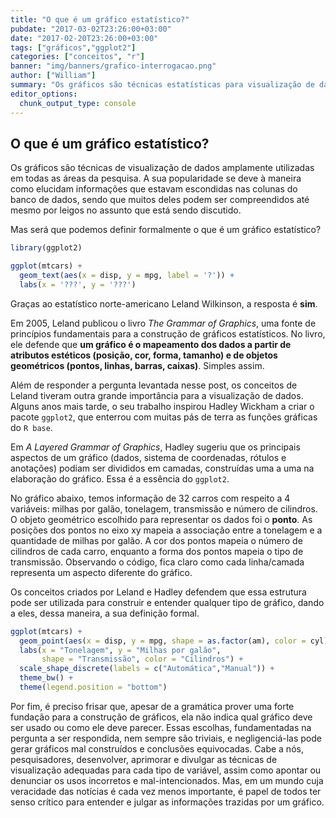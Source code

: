```yaml
---
title: "O que é um gráfico estatístico?"
pubdate: "2017-03-02T23:26:00+03:00"
date: "2017-02-20T23:26:00+03:00"
tags: ["gráficos","ggplot2"]
categories: ["conceitos", "r"]
banner: "img/banners/grafico-interrogacao.png"
author: ["William"]
summary: "Os gráficos são técnicas estatísticas para visualização de dados amplamente utilizados em todas as áreas da pesquisa. A sua popularidade se deve à maneira como elucidam informações que estavam escondidas nas colunas do banco de dados, sendo que muitos deles podem ser compreendidos até mesmo por leigos no assunto em questão. Mas será que podemos definir formalmente o que é um gráfico estatístico?"
editor_options: 
  chunk_output_type: console
---
```


## O que é um gráfico estatístico?

Os gráficos são técnicas de visualização de dados amplamente utilizadas
em todas as áreas da pesquisa. A sua popularidade se deve à maneira como
elucidam informações que estavam escondidas nas colunas do banco de dados,
sendo que muitos deles podem ser compreendidos até mesmo por leigos 
no assunto que está sendo discutido. 

Mas será que podemos definir formalmente o que é um gráfico estatístico?

```r
library(ggplot2)

ggplot(mtcars) +
  geom_text(aes(x = disp, y = mpg, label = '?')) +
  labs(x = '???', y = '???')
```

Graças ao estatístico norte-americano Leland Wilkinson, a resposta é **sim**.

Em 2005, Leland publicou o livro *The Grammar of Graphics*, uma fonte de 
princípios fundamentais para a construção de gráficos estatísticos. No livro,
ele defende que **um gráfico é o mapeamento dos dados a partir de atributos  estéticos (posição, cor, forma, tamanho) e de objetos geométricos (pontos, linhas, barras, caixas)**. Simples assim.

Além de responder a pergunta levantada nesse post, os conceitos de
Leland tiveram outra grande importância para a visualização de dados. 
Alguns anos mais tarde, o seu trabalho inspirou Hadley Wickham a 
criar o pacote `ggplot2`, que enterrou com muitas pás de terra as 
funções gráficas do `R base`.

Em *A Layered Grammar	of Graphics*, Hadley sugeriu que os principais 
aspectos de um gráfico (dados, sistema de coordenadas, rótulos e anotações) 
podiam ser divididos em camadas, construídas uma a uma na elaboração 
do gráfico. Essa é a essência do `ggplot2`.

No gráfico abaixo, temos informação de 32 carros com respeito a 
4 variáveis: milhas por galão, tonelagem, transmissão e número de cilindros. 
O objeto geométrico escolhido para representar os dados foi o **ponto**. 
As posições dos pontos no eixo xy mapeia a associação entre a tonelagem 
e a quantidade de milhas por galão. A cor dos pontos mapeia o número de
cilindros de cada carro, enquanto a forma dos pontos mapeia o tipo de 
transmissão. Observando o código, fica claro como cada linha/camada 
representa um aspecto diferente do gráfico.

Os conceitos criados por Leland e Hadley defendem que essa estrutura 
pode ser utilizada para construir e entender qualquer tipo de gráfico, 
dando a eles, dessa maneira, a sua definição formal.

```r
ggplot(mtcars) +
  geom_point(aes(x = disp, y = mpg, shape = as.factor(am), color = cyl)) +
  labs(x = "Tonelagem", y = "Milhas por galão", 
       shape = "Transmissão", color = "Cilindros") +
  scale_shape_discrete(labels = c("Automática","Manual")) +
  theme_bw() +
  theme(legend.position = "bottom") 
```


Por fim, é preciso frisar que, apesar de a gramática prover uma forte 
fundação para a construção de gráficos, ela não indica qual gráfico deve
ser usado ou como ele deve parecer. Essas escolhas, fundamentadas na
pergunta a ser respondida, nem sempre são triviais, e negligenciá-las pode
gerar gráficos mal construídos e conclusões equivocadas. Cabe a nós, 
pesquisadores, desenvolver, aprimorar e divulgar as técnicas de visualização 
adequadas para cada tipo de variável, assim como apontar ou denunciar os 
usos incorretos e mal-intencionados. Mas, em um mundo cuja veracidade das
notícias é cada vez menos importante, é papel de todos ter senso crítico 
para entender e julgar as informações trazidas por um gráfico.


